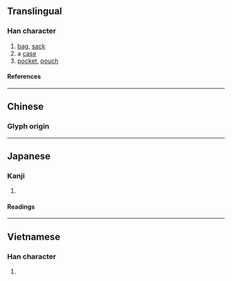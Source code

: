 {{character info}}
==Translingual==

===Han character===
{{Han char|rn=50|rad=巾|as=05|sn=8|four=|canj=OPLB|ids=⿱代巾}}

# [[bag]], [[sack]]
# a [[case]]
# [[pocket]], [[pouch]]

====References====
{{Han ref|kx=0329.390|dkj=08843|dj=0635.140|hdz=10734.050|uh=5E12}}

----

==Chinese==

===Glyph origin===
{{Han etym}}
{{zh-see|袋|v}}

----

==Japanese==

===Kanji===
{{ja-kanji|grade=|rs=巾05}}

# {{alt form|ja|袋}}

====Readings====
{{ja-readings
|goon=だい
|kanon=たい
|kun=ふくろ-
}}

----

==Vietnamese==

===Han character===
{{vi-readings|rs=巾05|reading=đẫy}}

# {{rfdef|vi|sort=巾05}}
